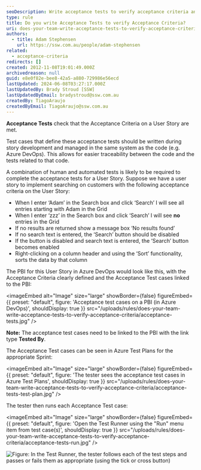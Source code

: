 ```yaml
---
seoDescription: Write acceptance tests to verify acceptance criteria and ensure user stories meet requirements.
type: rule
title: Do you write Acceptance Tests to verify Acceptance Criteria?
uri: does-your-team-write-acceptance-tests-to-verify-acceptance-criteria
authors:
  - title: Adam Stephensen
    url: https://ssw.com.au/people/adam-stephensen
related:
  - acceptance-criteria
redirects: []
created: 2012-11-08T19:01:49.000Z
archivedreason: null
guid: e8e0f82e-bee8-42a5-a880-729986e56ecd
lastUpdated: 2024-06-08T03:27:17.000Z
lastUpdatedBy: Brady Stroud [SSW]
lastUpdatedByEmail: bradystroud@ssw.com.au
createdBy: TiagoAraujo
createdByEmail: TiagoAraujo@ssw.com.au
---
```


**Acceptance Tests** check that the Acceptance Criteria on a User Story are met.

Test cases that define these acceptance tests should be written during story development and managed in the same system as the code (e.g. Azure DevOps). This allows for easier traceability between the code and the tests related to that code.

A combination of human and automated tests is likely to be required to complete the acceptance tests for a User Story.
Suppose we have a user story to implement searching on customers with the following acceptance criteria on the User Story:

- When I enter ‘Adam’ in the Search box and click ‘Search’ I will see all entries starting with Adam in the Grid
- When I enter ‘zzz’ in the Search box and click ‘Search’ I will see **no** entries in the Grid
- If no results are returned show a message box ‘No results found’
- If no search text is entered, the ‘Search’ button should be disabled
- If the button is disabled and search text is entered, the ‘Search’ button becomes enabled
- Right-clicking on a column header and using the ‘Sort’ functionality, sorts the data by that column

The PBI for this User Story in Azure DevOps would look like this, with the Acceptance Criteria clearly defined and the Acceptance Test cases linked to the PBI:


<imageEmbed
  alt="Image"
  size="large"
  showBorder={false}
  figureEmbed={{
    preset: "default",
    figure: 'Acceptance test cases on a PBI (in Azure DevOps)',
    shouldDisplay: true
  }}
  src="/uploads/rules/does-your-team-write-acceptance-tests-to-verify-acceptance-criteria/acceptance-tests.jpg"
/>

**Note:** The acceptance test cases need to be linked to the PBI with the link type **Tested By**.

The Acceptance Test cases can be seen in Azure Test Plans for the appropriate Sprint:


<imageEmbed
  alt="Image"
  size="large"
  showBorder={false}
  figureEmbed={{
    preset: "default",
    figure: 'The tester sees the acceptance test cases in Azure Test Plans',
    shouldDisplay: true
  }}
  src="/uploads/rules/does-your-team-write-acceptance-tests-to-verify-acceptance-criteria/acceptance-tests-test-plan.jpg"
/>

The tester then runs each Acceptance Test case:


<imageEmbed
  alt="Image"
  size="large"
  showBorder={false}
  figureEmbed={{
    preset: "default",
    figure: 'Open the Test Runner using the "Run" menu item from test case(s)',
    shouldDisplay: true
  }}
  src="/uploads/rules/does-your-team-write-acceptance-tests-to-verify-acceptance-criteria/acceptance-tests-run.jpg"
/>

![Figure: In the Test Runner, the tester follows each of the test steps and passes or fails them as appropriate (using the tick or cross button)
](acceptance-tests-run-steps.jpg)
